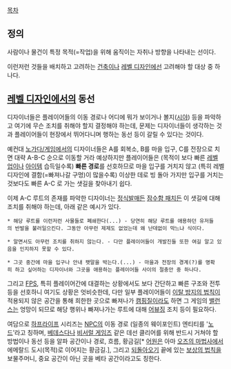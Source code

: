 [[목차]]
== 정의 ==
사람이나 물건이 특정 목적(=작업)을 위해 움직이는 자취나 방향을 나타내는 선이다.

이런저런 것들을 배치하고 고려하는 [[건축]]이나 [[레벨 디자인]]에선 고려해야 할 대상 중 하나다.

== [[레벨 디자인]]에서의 동선 ==
디자이너들은 플레이어들의 이동 경로나 어디에 뭐가 보이거나 볼지([[시야]]) 등을 파악하고 여기에 무슨 조치를 취해야 할지 결정해야 하는데, 문제는 디자이너들이 생각하는 것과 플레이어들이 현장에서 뛰어다니며 행하는 동선 등이 갈릴 수 있다는 것이다.

예컨대 [[노가다/게임]]에서의 디자이너들은 A를 회복소, B를 마을 입구, C를 전장으로 치면 대략 A-B-C 순으로 이동할 거라 예상하지만 플레이어들은 (목적이 보다 빠른 [[레벨 업]]이나 [[아이템]] 습득일수록) '''빠른 경로'''를 선호하므로 마을 입구를 거치지 않고 (특히 레벨 디자인에 결함(=빠져나갈 구멍)이 많을수록) 이상한 데로 빙 돌아 가지만 입구를 거치는 것보다도 빠른 A-C 로 가는 샛길을 찾아내기 쉽다.

이제 A-C 루트의 존재를 파악한 디자이너는 [[정식발매]]든 [[잠수함 패치]]든 이 샛길에 대해 조치를 취해야 하는데, 아래 같은 예시가 있다.

 * 해당 루트를 이런저런 사물들로 폐쇄한다(...) - 당연히 해당 루트를 애용하던 유저들의 반발을 불러일으킨다. 그동안 아무런 제제도 없었는데 왜 난데없이 막느냐 식이다.

 * 알면서도 아무런 조치를 취하지 않는다. - 다만 플레이어들이 개발진들 또한 여길 알고 있음을 인지하지 못할 수 있다.

 * 그곳 중간에 마을 입구나 안내 팻말을 박는다.(...) - 마을과 전장의 경계(?)를 명확히 하고 싶어하는 디자이너와 그곳을 애용하는 플레이어들 사이의 절충안 중 하나다.

그리고 [[FPS]], 특히 플레이어간에 대결하는 상황에서도 보다 간단하고 빠른 구조와 전투 등을 선호하니 여기도 상황은 엇비슷한데, 다만 일부 플레이어들이 [[이탈 방지의 법칙]]이 적용되지 않은 공간을 통해 희한한 곳으로 빠져나가 [[캠핑]]질이라도 하면 그 게임의 [[밸런스]]는 엉망이 되므로 해당 행위나 빠져나가는 루트에 대해 [[어뷰징]] 조치 등이 필요하다.

여담으로 [[하프라이프]] 시리즈는 [[NPC]]의 이동 경로 (일종의 웨이포인트) 엔티티를 '[[노드]]'라고 칭하며, [[베데스다]]나 [[비서럴 게임즈]] 같은 데선 클리어를 위해 반드시 거쳐야 할 방법이나 동선 등을 알파 공간이나 경로, 흐름, 황금길[* [[어원]]은 아마 [[오즈의 마법사]]에서 에메랄드 도시(목적)로 이어지는 황금길.], 그리고 [[되돌아오기]] 끝에 있는 [[보상의 법칙]]을 보물주머니, 중요 공간이 아닌 곳을 베타 공간이라고도 칭한다.
